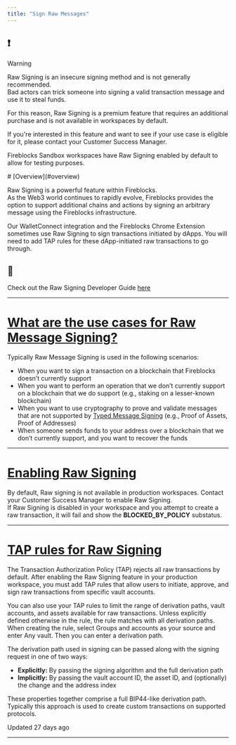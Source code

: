 ```yaml
---
title: "Sign Raw Messages"
---
```


<Warning>

## ❗️

Warning

Raw Signing is an insecure signing method and is not generally recommended.  
Bad actors can trick someone into signing a valid transaction message and use it to steal funds.

For this reason, Raw Signing is a premium feature that requires an additional purchase and is not available in workspaces by default.

If you're interested in this feature and want to see if your use case is eligible for it, please contact your Customer Success Manager.

Fireblocks Sandbox workspaces have Raw Signing enabled by default to allow for testing purposes.

</Warning>
# [Overview](#overview)

Raw Signing is a powerful feature within Fireblocks.  
As the Web3 world continues to rapidly evolve, Fireblocks provides the option to support additional chains and actions by signing an arbitrary message using the Fireblocks infrastructure.

Our WalletConnect integration and the Fireblocks Chrome Extension sometimes use Raw Signing to sign transactions initiated by dApps. You will need to add TAP rules for these dApp-initiated raw transactions to go through.

  
<Info>

## 📘

Check out the Raw Signing Developer Guide [here](/reference/structuring-the-api-call-1)



</Info>

* * *

  
# [What are the use cases for Raw Message Signing?](#what-are-the-use-cases-for-raw-message-signing)

Typically Raw Message Signing is used in the following scenarios:

*   When you want to sign a transaction on a blockchain that Fireblocks doesn’t currently support
*   When you want to perform an operation that we don’t currently support on a blockchain that we do support (e.g., staking on a lesser-known blockchain)
*   When you want to use cryptography to prove and validate messages that are not supported by [Typed Message Signing](/docs/typed-message-signing-1) (e.g., Proof of Assets, Proof of Addresses)
*   When someone sends funds to your address over a blockchain that we don’t currently support, and you want to recover the funds

  

* * *

  
# [Enabling Raw Signing](#enabling-raw-signing)

By default, Raw signing is not available in production workspaces. Contact your Customer Success Manager to enable Raw Signing.  
If Raw Signing is disabled in your workspace and you attempt to create a raw transaction, it will fail and show the **BLOCKED\_BY\_POLICY** substatus.

  

* * *

  
# [TAP rules for Raw Signing](#tap-rules-for-raw-signing)

The Transaction Authorization Policy (TAP) rejects all raw transactions by default. After enabling the Raw Signing feature in your production workspace, you must add TAP rules that allow users to initiate, approve, and sign raw transactions from specific vault accounts.

You can also use your TAP rules to limit the range of derivation paths, vault accounts, and assets available for raw transactions. Unless explicitly defined otherwise in the rule, the rule matches with all derivation paths. When creating the rule, select Groups and accounts as your source and enter Any vault. Then you can enter a derivation path.

The derivation path used in signing can be passed along with the signing request in one of two ways:

*   **Explicitly:** By passing the signing algorithm and the full derivation path
*   **Implicitly:** By passing the vault account ID, the asset ID, and (optionally) the change and the address index

These properties together comprise a full BIP44-like derivation path. Typically this approach is used to create custom transactions on supported protocols.

Updated 27 days ago

* * *